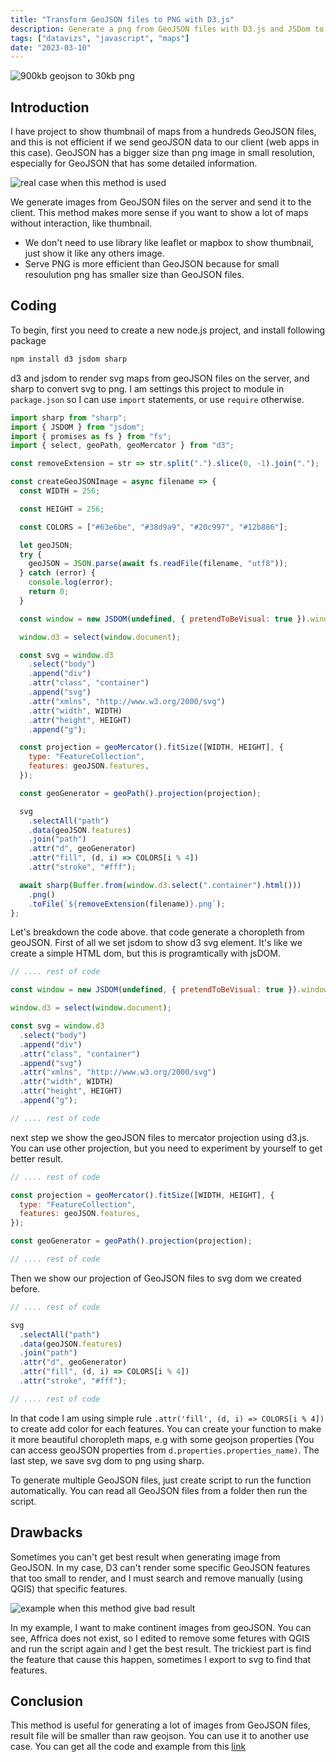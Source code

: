 ```yaml
---
title: "Transform GeoJSON files to PNG with D3.js"
description: Generate a png from GeoJSON files with D3.js and JSDom to make it smaller and efficient to use.
tags: ["datavizs", "javascript", "maps"]
date: "2023-03-10"
---
```


![900kb geojson to 30kb png](@assets/images/2023-03-10/1-900kb-geojson-to-30kb-png.png)

## Introduction

I have project to show thumbnail of maps from a hundreds GeoJSON files, and this is not efficient if we send geoJSON data to our client (web apps in this case). GeoJSON has a bigger size than png image in small resolution, especially for GeoJSON that has some detailed information.

![real case when this method is used](@assets/images/2023-03-10/2-real-case-when-this-method-is-used.png)

We generate images from GeoJSON files on the server and send it to the client. This method makes more sense if you want to show a lot of maps without interaction, like thumbnail.

- We don't need to use library like leaflet or mapbox to show thumbnail, just show it like any others image.
- Serve PNG is more efficient than GeoJSON because for small resoulution png has smaller size than GeoJSON files.

## Coding

To begin, first you need to create a new node.js project, and install following package

```bash
npm install d3 jsdom sharp
```

d3 and jsdom to render svg maps from geoJSON files on the server, and sharp to convert svg to png. I am settings this project to module in `package.json` so I can use `import` statements, or use `require` otherwise.

```javascript
import sharp from "sharp";
import { JSDOM } from "jsdom";
import { promises as fs } from "fs";
import { select, geoPath, geoMercator } from "d3";

const removeExtension = str => str.split(".").slice(0, -1).join(".");

const createGeoJSONImage = async filename => {
  const WIDTH = 256;

  const HEIGHT = 256;

  const COLORS = ["#63e6be", "#38d9a9", "#20c997", "#12b886"];

  let geoJSON;
  try {
    geoJSON = JSON.parse(await fs.readFile(filename, "utf8"));
  } catch (error) {
    console.log(error);
    return 0;
  }

  const window = new JSDOM(undefined, { pretendToBeVisual: true }).window;

  window.d3 = select(window.document);

  const svg = window.d3
    .select("body")
    .append("div")
    .attr("class", "container")
    .append("svg")
    .attr("xmlns", "http://www.w3.org/2000/svg")
    .attr("width", WIDTH)
    .attr("height", HEIGHT)
    .append("g");

  const projection = geoMercator().fitSize([WIDTH, HEIGHT], {
    type: "FeatureCollection",
    features: geoJSON.features,
  });

  const geoGenerator = geoPath().projection(projection);

  svg
    .selectAll("path")
    .data(geoJSON.features)
    .join("path")
    .attr("d", geoGenerator)
    .attr("fill", (d, i) => COLORS[i % 4])
    .attr("stroke", "#fff");

  await sharp(Buffer.from(window.d3.select(".container").html()))
    .png()
    .toFile(`${removeExtension(filename)}.png`);
};
```

Let's breakdown the code above. that code generate a choropleth from geoJSON. First of all we set jsdom to show d3 svg element. It's like we create a simple HTML dom, but this is programtically with jsDOM.

```javascript
// .... rest of code

const window = new JSDOM(undefined, { pretendToBeVisual: true }).window;

window.d3 = select(window.document);

const svg = window.d3
  .select("body")
  .append("div")
  .attr("class", "container")
  .append("svg")
  .attr("xmlns", "http://www.w3.org/2000/svg")
  .attr("width", WIDTH)
  .attr("height", HEIGHT)
  .append("g");

// .... rest of code
```

next step we show the geoJSON files to mercator projection using d3.js. You can use other projection, but you need to experiment by yourself to get better result.

```javascript
// .... rest of code

const projection = geoMercator().fitSize([WIDTH, HEIGHT], {
  type: "FeatureCollection",
  features: geoJSON.features,
});

const geoGenerator = geoPath().projection(projection);

// .... rest of code
```

Then we show our projection of GeoJSON files to svg dom we created before.

```javascript
// .... rest of code

svg
  .selectAll("path")
  .data(geoJSON.features)
  .join("path")
  .attr("d", geoGenerator)
  .attr("fill", (d, i) => COLORS[i % 4])
  .attr("stroke", "#fff");

// .... rest of code
```

In that code I am using simple rule `.attr('fill', (d, i) => COLORS[i % 4])` to create add color for each features. You can create your function to make it more beautiful choropleth maps, e.g with some geojson properties (You can access geoJSON properties from `d.properties.properties_name)`. The last step, we save svg dom to png using sharp.

To generate multiple GeoJSON files, just create script to run the function automatically. You can read all GeoJSON files from a folder then run the script.

## Drawbacks

Sometimes you can't get best result when generating image from GeoJSON. In my case, D3 can't render some specific GeoJSON features that too small to render, and I must search and remove manually (using QGIS) that specific features.

![example when this method give bad result](@assets/images/2023-03-10/3-example-when-this-method-give-bad-result.png)

In my example, I want to make continent images from geoJSON. You can see, Affrica does not exist, so I edited to remove some fetures with QGIS and run the script again and I get the best result. The trickiest part is find the feature that cause this happen, sometimes I export to svg to find that features.

## Conclusion

This method is useful for generating a lot of images from GeoJSON files, result file will be smaller than raw geojson. You can use it to another use case. You can get all the code and example from this [link](<[https://](https://github.com/JfrAziz/blog-material/tree/master/geojson-render)>)
